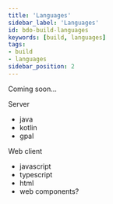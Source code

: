 ```yaml
---
title: 'Languages'
sidebar_label: 'Languages'
id: bdo-build-languages
keywords: [build, languages]
tags:
- build
- languages
sidebar_position: 2
---
```


Coming soon...

Server

- java 
- kotlin
- gpal

Web client

- javascript
- typescript
- html
- web components?
